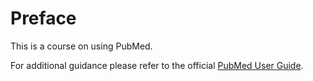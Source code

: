 # Preface {.unnumbered}

This is a course on using PubMed.

For additional guidance please refer to the official [PubMed User Guide](https://pubmed.ncbi.nlm.nih.gov/help/).
